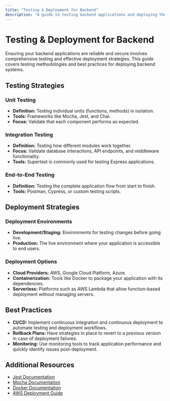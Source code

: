 ```yaml
---
title: "Testing & Deployment for Backend"
description: "A guide to testing backend applications and deploying them securely, covering unit testing, integration testing, and various deployment strategies."
---
```


# Testing & Deployment for Backend

Ensuring your backend applications are reliable and secure involves comprehensive testing and effective deployment strategies. This guide covers testing methodologies and best practices for deploying backend systems.

## Testing Strategies

### Unit Testing

- **Definition:** Testing individual units (functions, methods) in isolation.
- **Tools:** Frameworks like Mocha, Jest, and Chai.
- **Focus:** Validate that each component performs as expected.

### Integration Testing

- **Definition:** Testing how different modules work together.
- **Focus:** Validate database interactions, API endpoints, and middleware functionality.
- **Tools:** Supertest is commonly used for testing Express applications.

### End-to-End Testing

- **Definition:** Testing the complete application flow from start to finish.
- **Tools:** Postman, Cypress, or custom testing scripts.

## Deployment Strategies

### Deployment Environments

- **Development/Staging:** Environments for testing changes before going live.
- **Production:** The live environment where your application is accessible to end users.

### Deployment Options

- **Cloud Providers:** AWS, Google Cloud Platform, Azure.
- **Containerization:** Tools like Docker to package your application with its dependencies.
- **Serverless:** Platforms such as AWS Lambda that allow function-based deployment without managing servers.

## Best Practices

- **CI/CD:** Implement continuous integration and continuous deployment to automate testing and deployment workflows.
- **Rollback Plans:** Have strategies in place to revert to a previous version in case of deployment failures.
- **Monitoring:** Use monitoring tools to track application performance and quickly identify issues post-deployment.

## Additional Resources

- [Jest Documentation](https://jestjs.io/)
- [Mocha Documentation](https://mochajs.org/)
- [Docker Documentation](https://docs.docker.com/)
- [AWS Deployment Guide](https://aws.amazon.com/getting-started/deployments/)
